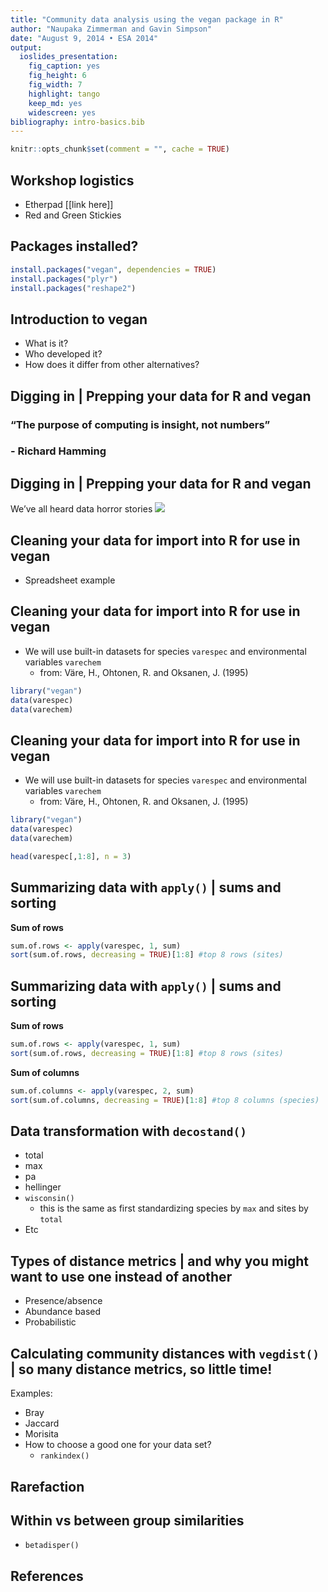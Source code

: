 ```yaml
---
title: "Community data analysis using the vegan package in R"
author: "Naupaka Zimmerman and Gavin Simpson"
date: "August 9, 2014 • ESA 2014"
output:
  ioslides_presentation:
    fig_caption: yes
    fig_height: 6
    fig_width: 7
    highlight: tango
    keep_md: yes
    widescreen: yes
bibliography: intro-basics.bib
---
```


```r
knitr::opts_chunk$set(comment = "", cache = TRUE)
```

## Workshop logistics

* Etherpad [[link here]]
* Red and Green Stickies

## Packages installed?

```r
install.packages("vegan", dependencies = TRUE)
install.packages("plyr")
install.packages("reshape2")
```

## Introduction to **vegan**

* What is it?
* Who developed it?
* How does it differ from other alternatives?

## Digging in | Prepping your data for R and vegan

### “The purpose of computing is insight, not numbers” 
### - Richard Hamming 

## Digging in | Prepping your data for R and vegan

We've all heard data horror stories
![](img/otherpeoplesdata.png)

## Cleaning your data for import into R for use in vegan

* Spreadsheet example

## Cleaning your data for import into R for use in vegan

* We will use built-in datasets for species `varespec` and environmental variables `varechem`
    * from: Väre, H., Ohtonen, R. and Oksanen, J. (1995)

```r
library("vegan")
data(varespec)
data(varechem)
```

## Cleaning your data for import into R for use in vegan

* We will use built-in datasets for species `varespec` and environmental variables `varechem`
    * from: Väre, H., Ohtonen, R. and Oksanen, J. (1995)

```r
library("vegan")
data(varespec)
data(varechem)
```

```r
head(varespec[,1:8], n = 3)
```


## Summarizing data with `apply()` | sums and sorting

**Sum of rows**
```r
sum.of.rows <- apply(varespec, 1, sum)
sort(sum.of.rows, decreasing = TRUE)[1:8] #top 8 rows (sites) 
```

## Summarizing data with `apply()` | sums and sorting

**Sum of rows**
```r
sum.of.rows <- apply(varespec, 1, sum)
sort(sum.of.rows, decreasing = TRUE)[1:8] #top 8 rows (sites) 
```
**Sum of columns**
```r
sum.of.columns <- apply(varespec, 2, sum)
sort(sum.of.columns, decreasing = TRUE)[1:8] #top 8 columns (species)
```


## Data transformation with `decostand()`

* total
* max
* pa
* hellinger
* `wisconsin()`
    * this is the same as first standardizing species by `max` and sites by `total`
* Etc

## Types of distance metrics | and why you might want to use one instead of another

* Presence/absence
* Abundance based
* Probabilistic

## Calculating community distances with `vegdist()` | so many distance metrics, so little time!

Examples: 

* Bray
* Jaccard
* Morisita
* How to choose a good one for your data set?
    * `rankindex()`

## Rarefaction

## Within vs between group similarities

* `betadisper()`

## References
